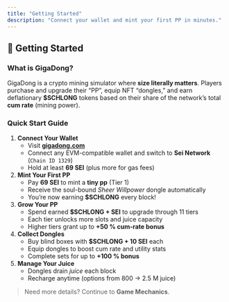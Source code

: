 ```yaml
---
title: "Getting Started"
description: "Connect your wallet and mint your first PP in minutes."
---
```


## 🚀 Getting Started

### What is GigaDong?

GigaDong is a crypto mining simulator where **size literally matters**. Players purchase and upgrade their “PP”, equip NFT “dongles,” and earn deflationary **\$SCHLONG** tokens based on their share of the network’s total **cum rate** (mining power).

### Quick Start Guide

1. **Connect Your Wallet**
   - Visit [**gigadong.com**](https://gigadong.com)
   - Connect any EVM-compatible wallet and switch to **Sei Network** (`Chain ID 1329`)
   - Hold at least **69 SEI** (plus more for gas fees)
2. **Mint Your First PP**
   - Pay **69 SEI** to mint a **tiny pp** (Tier 1)
   - Receive the soul-bound _Sheer Willpower_ dongle automatically
   - You’re now earning **\$SCHLONG** every block\!
3. **Grow Your PP**
   - Spend earned **\$SCHLONG \+ SEI** to upgrade through 11 tiers
   - Each tier unlocks more slots and juice capacity
   - Higher tiers grant up to **\+50 % cum-rate bonus**
4. **Collect Dongles**
   - Buy blind boxes with **\$SCHLONG \+ 10 SEI** each
   - Equip dongles to boost cum rate and utility stats
   - Complete sets for up to **\+100 % bonus**
5. **Manage Your Juice**
   - Dongles drain _juice_ each block
   - Recharge anytime (options from 800 → 2.5 M juice)

> Need more details? Continue to **Game Mechanics**.
